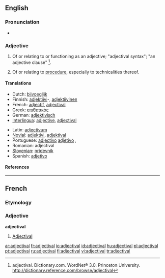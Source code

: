 ==English==

===Pronunciation===
*{{audio|en-us-adjectival.ogg|Audio (US)}}

===Adjective===
{{en-adj}}

# {{grammar}} Of or relating to or functioning as an adjective; "adjectival syntax"; "an adjective clause" <ref>adjectival. Dictionary.com. WordNet® 3.0. Princeton University. http://dictionary.reference.com/browse/adjectival </ref>.
# {{law}} Of or relating to [[procedure]], especially to technicalities thereof.

====Translations====
{{trans-top|Translations to be categorised}}
*Dutch: [[bijvoeglijk]]
*Finnish: [[adjektiivi]]-, [[adjektiivinen]]
*French: [[adjectif#Adjective|adjectif]], [[adjectival#French|adjectival]]
*Greek: [[επιθετικός]]
*German: [[adjektivisch]]
*[[Interlingua]]: [[adjective]], [[adjectival]]
{{trans-mid}}
*Latin: [[adjectivum]]
*[[Novial]]: [[adjektivi]], [[adjektival]]
*Portuguese: [[adjectivo]] {{i|Portugal}} [[adjetivo]] {{i|Brazil}},
*Romanian: adjectival
*[[Slovenian]]: [[pridevnik]]
*Spanish: [[adjetivo]]
{{trans-bottom}}

====References====
<div class="references-small"><references/></div>

----
==French==
===Etymology===
{{suffix|adjective|al}}

===Adjective===
'''adjectival'''
#[[#English|Adjectival]]

[[ar:adjectival]]
[[fr:adjectival]]
[[io:adjectival]]
[[id:adjectival]]
[[hu:adjectival]]
[[pl:adjectival]]
[[pt:adjectival]]
[[ru:adjectival]]
[[fi:adjectival]]
[[vi:adjectival]]
[[tr:adjectival]]
